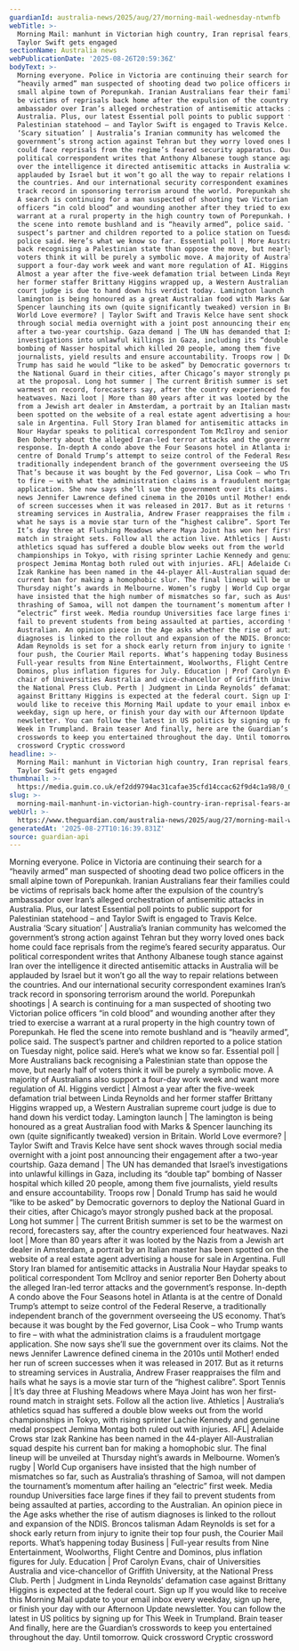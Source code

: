 ```yaml
---
guardianId: australia-news/2025/aug/27/morning-mail-wednesday-ntwnfb
webTitle: >-
  Morning Mail: manhunt in Victorian high country, Iran reprisal fears, and
  Taylor Swift gets engaged
sectionName: Australia news
webPublicationDate: '2025-08-26T20:59:36Z'
bodyText: >-
  Morning everyone. Police in Victoria are continuing their search for a
  “heavily armed” man suspected of shooting dead two police officers in the
  small alpine town of Porepunkah. Iranian Australians fear their families could
  be victims of reprisals back home after the expulsion of the country’s
  ambassador over Iran’s alleged orchestration of antisemitic attacks in
  Australia. Plus, our latest Essential poll points to public support for
  Palestinian statehood – and Taylor Swift is engaged to Travis Kelce. Australia
  ‘Scary situation’ | Australia’s Iranian community has welcomed the
  government’s strong action against Tehran but they worry loved ones back home
  could face reprisals from the regime’s feared security apparatus. Our
  political correspondent writes that Anthony Albanese tough stance against Iran
  over the intelligence it directed antisemitic attacks in Australia will be
  applauded by Israel but it won’t go all the way to repair relations between
  the countries. And our international security correspondent examines Iran’s
  track record in sponsoring terrorism around the world. Porepunkah shootings |
  A search is continuing for a man suspected of shooting two Victorian police
  officers “in cold blood” and wounding another after they tried to exercise a
  warrant at a rural property in the high country town of Porepunkah. He fled
  the scene into remote bushland and is “heavily armed”, police said. The
  suspect’s partner and children reported to a police station on Tuesday night,
  police said. Here’s what we know so far. Essential poll | More Australians
  back recognising a Palestinian state than oppose the move, but nearly half of
  voters think it will be purely a symbolic move. A majority of Australians also
  support a four-day work week and want more regulation of AI. Higgins verdict |
  Almost a year after the five-week defamation trial between Linda Reynolds and
  her former staffer Brittany Higgins wrapped up, a Western Australian supreme
  court judge is due to hand down his verdict today. Lamington launch | The
  lamington is being honoured as a great Australian food with Marks &amp;
  Spencer launching its own (quite significantly tweaked) version in Britain.
  World Love evermore? | Taylor Swift and Travis Kelce have sent shock waves
  through social media overnight with a joint post announcing their engagement
  after a two-year courtship. Gaza demand | The UN has demanded that Israel’s
  investigations into unlawful killings in Gaza, including its “double tap”
  bombing of Nasser hospital which killed 20 people, among them five
  journalists, yield results and ensure accountability. Troops row | Donald
  Trump has said he would “like to be asked” by Democratic governors to deploy
  the National Guard in their cities, after Chicago’s mayor strongly pushed back
  at the proposal. Long hot summer | The current British summer is set to be the
  warmest on record, forecasters say, after the country experienced four
  heatwaves. Nazi loot | More than 80 years after it was looted by the Nazis
  from a Jewish art dealer in Amsterdam, a portrait by an Italian master has
  been spotted on the website of a real estate agent advertising a house for
  sale in Argentina. Full Story Iran blamed for antisemitic attacks in Australia
  Nour Haydar speaks to political correspondent Tom McIlroy and senior reporter
  Ben Doherty about the alleged Iran-led terror attacks and the government’s
  response. In-depth A condo above the Four Seasons hotel in Atlanta is at the
  centre of Donald Trump’s attempt to seize control of the Federal Reserve, a
  traditionally independent branch of the government overseeing the US economy.
  That’s because it was bought by the Fed governor, Lisa Cook – who Trump wants
  to fire – with what the administration claims is a fraudulent mortgage
  application. She now says she’ll sue the government over its claims. Not the
  news Jennifer Lawrence defined cinema in the 2010s until Mother! ended her run
  of screen successes when it was released in 2017. But as it returns to
  streaming services in Australia, Andrew Fraser reappraises the film and hails
  what he says is a movie star turn of the “highest calibre”. Sport Tennis |
  It’s day three at Flushing Meadows where Maya Joint has won her first-round
  match in straight sets. Follow all the action live. Athletics | Australia’s
  athletics squad has suffered a double blow weeks out from the world
  championships in Tokyo, with rising sprinter Lachie Kennedy and genuine medal
  prospect Jemima Montag both ruled out with injuries. AFL| Adelaide Crows star
  Izak Rankine has been named in the 44-player All-Australian squad despite his
  current ban for making a homophobic slur. The final lineup will be unveiled at
  Thursday night’s awards in Melbourne. Women’s rugby | World Cup organisers
  have insisted that the high number of mismatches so far, such as Australia’s
  thrashing of Samoa, will not dampen the tournament’s momentum after hailing an
  “electric” first week. Media roundup Universities face large fines if they
  fail to prevent students from being assaulted at parties, according to the
  Australian. An opinion piece in the Age asks whether the rise of autism
  diagnoses is linked to the rollout and expansion of the NDIS. Broncos talisman
  Adam Reynolds is set for a shock early return from injury to ignite their top
  four push, the Courier Mail reports. What’s happening today Business |
  Full-year results from Nine Entertainment, Woolworths, Flight Centre and
  Dominos, plus inflation figures for July. Education | Prof Carolyn Evans,
  chair of Universities Australia and vice-chancellor of Griffith University, at
  the National Press Club. Perth | Judgment in Linda Reynolds’ defamation case
  against Brittany Higgins is expected at the federal court. Sign up If you
  would like to receive this Morning Mail update to your email inbox every
  weekday, sign up here, or finish your day with our Afternoon Update
  newsletter. You can follow the latest in US politics by signing up for This
  Week in Trumpland. Brain teaser And finally, here are the Guardian’s
  crosswords to keep you entertained throughout the day. Until tomorrow. Quick
  crossword Cryptic crossword
headline: >-
  Morning Mail: manhunt in Victorian high country, Iran reprisal fears, and
  Taylor Swift gets engaged
thumbnail: >-
  https://media.guim.co.uk/ef2dd9794ac31cafae35cfd14ccac62f9d4c1a98/0_0_4733_3786/500.jpg
slug: >-
  morning-mail-manhunt-in-victorian-high-country-iran-reprisal-fears-and-taylor-swift-gets-engaged
webUrl: >-
  https://www.theguardian.com/australia-news/2025/aug/27/morning-mail-wednesday-ntwnfb
generatedAt: '2025-08-27T10:16:39.831Z'
source: guardian-api
---
```

Morning everyone. Police in Victoria are continuing their search for a “heavily armed” man suspected of shooting dead two police officers in the small alpine town of Porepunkah. Iranian Australians fear their families could be victims of reprisals back home after the expulsion of the country’s ambassador over Iran’s alleged orchestration of antisemitic attacks in Australia. Plus, our latest Essential poll points to public support for Palestinian statehood – and Taylor Swift is engaged to Travis Kelce. Australia ‘Scary situation’ | Australia’s Iranian community has welcomed the government’s strong action against Tehran but they worry loved ones back home could face reprisals from the regime’s feared security apparatus. Our political correspondent writes that Anthony Albanese tough stance against Iran over the intelligence it directed antisemitic attacks in Australia will be applauded by Israel but it won’t go all the way to repair relations between the countries. And our international security correspondent examines Iran’s track record in sponsoring terrorism around the world. Porepunkah shootings | A search is continuing for a man suspected of shooting two Victorian police officers “in cold blood” and wounding another after they tried to exercise a warrant at a rural property in the high country town of Porepunkah. He fled the scene into remote bushland and is “heavily armed”, police said. The suspect’s partner and children reported to a police station on Tuesday night, police said. Here’s what we know so far. Essential poll | More Australians back recognising a Palestinian state than oppose the move, but nearly half of voters think it will be purely a symbolic move. A majority of Australians also support a four-day work week and want more regulation of AI. Higgins verdict | Almost a year after the five-week defamation trial between Linda Reynolds and her former staffer Brittany Higgins wrapped up, a Western Australian supreme court judge is due to hand down his verdict today. Lamington launch | The lamington is being honoured as a great Australian food with Marks &amp; Spencer launching its own (quite significantly tweaked) version in Britain. World Love evermore? | Taylor Swift and Travis Kelce have sent shock waves through social media overnight with a joint post announcing their engagement after a two-year courtship. Gaza demand | The UN has demanded that Israel’s investigations into unlawful killings in Gaza, including its “double tap” bombing of Nasser hospital which killed 20 people, among them five journalists, yield results and ensure accountability. Troops row | Donald Trump has said he would “like to be asked” by Democratic governors to deploy the National Guard in their cities, after Chicago’s mayor strongly pushed back at the proposal. Long hot summer | The current British summer is set to be the warmest on record, forecasters say, after the country experienced four heatwaves. Nazi loot | More than 80 years after it was looted by the Nazis from a Jewish art dealer in Amsterdam, a portrait by an Italian master has been spotted on the website of a real estate agent advertising a house for sale in Argentina. Full Story Iran blamed for antisemitic attacks in Australia Nour Haydar speaks to political correspondent Tom McIlroy and senior reporter Ben Doherty about the alleged Iran-led terror attacks and the government’s response. In-depth A condo above the Four Seasons hotel in Atlanta is at the centre of Donald Trump’s attempt to seize control of the Federal Reserve, a traditionally independent branch of the government overseeing the US economy. That’s because it was bought by the Fed governor, Lisa Cook – who Trump wants to fire – with what the administration claims is a fraudulent mortgage application. She now says she’ll sue the government over its claims. Not the news Jennifer Lawrence defined cinema in the 2010s until Mother! ended her run of screen successes when it was released in 2017. But as it returns to streaming services in Australia, Andrew Fraser reappraises the film and hails what he says is a movie star turn of the “highest calibre”. Sport Tennis | It’s day three at Flushing Meadows where Maya Joint has won her first-round match in straight sets. Follow all the action live. Athletics | Australia’s athletics squad has suffered a double blow weeks out from the world championships in Tokyo, with rising sprinter Lachie Kennedy and genuine medal prospect Jemima Montag both ruled out with injuries. AFL| Adelaide Crows star Izak Rankine has been named in the 44-player All-Australian squad despite his current ban for making a homophobic slur. The final lineup will be unveiled at Thursday night’s awards in Melbourne. Women’s rugby | World Cup organisers have insisted that the high number of mismatches so far, such as Australia’s thrashing of Samoa, will not dampen the tournament’s momentum after hailing an “electric” first week. Media roundup Universities face large fines if they fail to prevent students from being assaulted at parties, according to the Australian. An opinion piece in the Age asks whether the rise of autism diagnoses is linked to the rollout and expansion of the NDIS. Broncos talisman Adam Reynolds is set for a shock early return from injury to ignite their top four push, the Courier Mail reports. What’s happening today Business | Full-year results from Nine Entertainment, Woolworths, Flight Centre and Dominos, plus inflation figures for July. Education | Prof Carolyn Evans, chair of Universities Australia and vice-chancellor of Griffith University, at the National Press Club. Perth | Judgment in Linda Reynolds’ defamation case against Brittany Higgins is expected at the federal court. Sign up If you would like to receive this Morning Mail update to your email inbox every weekday, sign up here, or finish your day with our Afternoon Update newsletter. You can follow the latest in US politics by signing up for This Week in Trumpland. Brain teaser And finally, here are the Guardian’s crosswords to keep you entertained throughout the day. Until tomorrow. Quick crossword Cryptic crossword
